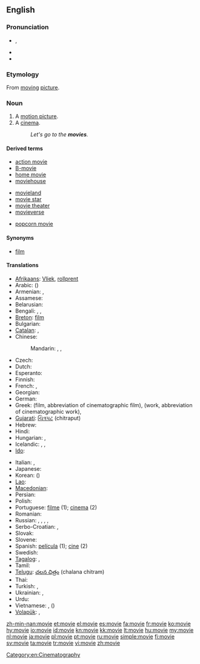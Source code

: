 ==English==

===Pronunciation===
* {{IPA|/ˈmuːvi/}}, {{SAMPA|/'mu:vi/}}
* {{audio|en-us-movie.ogg|Audio (US)}}
* {{rhymes|uːvi}}

===Etymology===
From [[moving]] [[picture]].

===Noun===
{{en-noun}}

# A [[motion picture]].
# A [[cinema]].
#: ''Let's go to the '''movies'''.''

====Derived terms====
{{rel-top3|Terms derived from ''movie''}}
* [[action movie]]
* [[B-movie]]
* [[home movie]]
* [[moviehouse]]
{{rel-mid3}}
* [[movieland]]
* [[movie star]]
* [[movie theater]]
* [[movieverse]]
{{rel-mid3}}
* [[popcorn movie]]
{{rel-bottom}}

====Synonyms====
* [[film]]

====Translations====
{{trans-top|motion picture}}
* [[Afrikaans]]: [[Vliek]], [[rollprent]]
* Arabic: {{t-|ar|فيلم|m|tr=film}} ({{t|ar|أفلام|m|p|tr='aflaam}})
* Armenian: {{t-|hy|ֆիլմ|tr=film}}, {{t|hy|կինո|tr=kino|sc=Armn}}
* Assamese: {{t|as|চলচ্চিত্ৰ|sc=Beng}}
* Belarusian: {{t|be|фільм|m|tr=fil’m|xs=Belarusian}}
* Bengali: {{t|bn|মুভি|tr=muvi|sc=Beng}}, {{t|bn|মুভী|tr=muvi|sc=Beng}}, {{t|bn|ফিল্ম|tr=film|sc=Beng}}
* [[Breton]]: [[film]] {{m}}
* Bulgarian: {{t+|bg|филм|m|tr=film}}
* [[Catalan]]: {{t|ca|pel·lícula|f}}, {{t|ca|film|m}}
* Chinese:
*: Mandarin: {{t-|cmn|電影|sc=Hani}},  {{t-|cmn|电影|tr=diànyǐng|sc=Hani}},  {{t-|cmn|影片|tr=yǐngpiàn|sc=Hani}}
* Czech: {{t+|cs|film|m}}
* Dutch: {{t+|nl|film|m}}
* Esperanto: {{t-|eo|filmo|xs=Esperanto}}
* Finnish: {{t+|fi|elokuva}}
* French: {{t+|fr|cinéma|m}}, {{t+|fr|film|m}}
* Georgian: {{t|ka|ფილმი|tr=p‘ilmi|sc=Geor|xs=Georgian}}
* German: {{t+|de|Film|m}}
* Greek: {{t+|el|ταινία|f|tr=tenía}} (film, abbreviation of cinematographic film), {{t+|el|έργο|n|tr=érɣo}} (work, abbreviation of cinematographic work), {{t+|el|φιλμ|n|tr=film}}
* [[Gujarati]]: [[ચિત્રપટ]] (chitraput)
* Hebrew: {{t+|he|סרט|m|tr=séret'}}
* Hindi: {{t+|hi|फ़िल्म|tr=film|xs=Hindi}}
* Hungarian: {{t+|hu|film}}, {{t+|hu|mozi}}
* Icelandic: {{t+|is|bíómynd|f}}, {{t+|is|mynd|f}}, {{t+|is|kvikmynd|f}}
* [[Ido]]: {{t+|io|filmo|xs=Ido}}
{{trans-mid}}
* Italian: {{t+|it|cinema|m}}, {{t+|it|film|m}}
* Japanese: {{t+|ja|映画|tr=えいが, eiga}}
* Korean: {{t+|ko|영화|tr=yeonghwa|sc=Hang}} ({{t|ko|映畫|sc=Hani}})
* [[Lao]]: {{t-|lo|ຟີມ|tr=fiim|sc=Laoo|xs=Lao}}
* [[Macedonian]]: {{t-|mk|филм|m|tr=film}}
* Persian: {{t+|fa|فیلم|tr=film|xs=Persian}}
* Polish: {{t+|pl|film|m}}
* Portuguese: [[filme]] {{m}} (1); [[cinema]] {{m}} (2)
* Romanian: {{t|ro|film|n}}
* Russian: {{t+|ru|фильм|m|tr=fil’m}},  {{t+|ru|кино|n|tr=kinó}} {{indeclinable}},  {{t|ru|кинофильм|m|tr=konofíl'm}}, {{t|ru|кинокартина|f|tr=kinokartína}},  {{t+|ru|картина|f|tr=kartína}}
* Serbo-Croatian: {{t|sh|филм|m|sc=Cyrl|xs=Serbo-Croatian}},  {{t|sh|film|m|xs=Serbo-Croatian}}
* Slovak: {{t-|sk|film|m}}
* Slovene: {{t+|sl|film|m}}
* Spanish: [[película]] {{f}} (1); [[cine]] {{m}} (2)
* Swedish: {{t+|sv|bio|c}}
* [[Tagalog]]: {{t|tl|pelikula|xs=Tagalog}},  {{t-|tl|sine|xs=Tagalog}}
* Tamil: {{t|ta|திரைப்படம் |tr=thiraippadam|sc=Taml}}
* [[Telugu]]: [[చలన చిత్రం]] (chalana chitram)
* Thai: {{t|th|ฟิล์ม|tr=film}}
* Turkish: {{t+|tr|sinema}}, {{t+|tr|film}}
* Ukrainian: {{t|uk|фільм|m|tr=fil’m|xs=Ukrainian}},  {{t|uk|кіно|n|tr=kinó|xs=Ukrainian}}
* Urdu: {{t-|ur|فلم|tr=film|xs=Urdu}}
* Vietnamese: {{t|vi|phim|xs=Vietnamese}},  {{t-|vi|điện ảnh|xs=Vietnamese}} ({{t-|vi|電影|sc=Hani|xs=Vietnamese}})
* [[Volapük]]: {{qualifier|collective}} {{t|vo|biomagodem}}, {{qualifier|cartoon}} {{t|vo|däsinotabioskop}}
{{trans-bottom}}

[[Category:en:Cinematography]]

[[zh-min-nan:movie]]
[[et:movie]]
[[el:movie]]
[[es:movie]]
[[fa:movie]]
[[fr:movie]]
[[ko:movie]]
[[hy:movie]]
[[io:movie]]
[[id:movie]]
[[kn:movie]]
[[kk:movie]]
[[lt:movie]]
[[hu:movie]]
[[my:movie]]
[[nl:movie]]
[[ja:movie]]
[[pl:movie]]
[[pt:movie]]
[[ru:movie]]
[[simple:movie]]
[[fi:movie]]
[[sv:movie]]
[[ta:movie]]
[[tr:movie]]
[[vi:movie]]
[[zh:movie]]